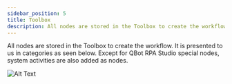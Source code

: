 ---
sidebar_position: 5
title: Toolbox
description: All nodes are stored in the Toolbox to create the workflow. 
---

All nodes are stored in the Toolbox to create the workflow. It is presented to us in categories as seen below. Except for QBot RPA Studio special nodes, system activities are also added as nodes.

![Alt Text](./img/toolbox.png)
